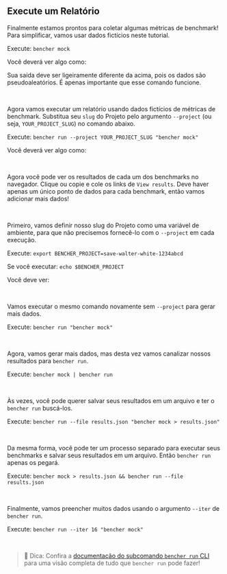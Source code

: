 
## Execute um Relatório

Finalmente estamos prontos para coletar algumas métricas de benchmark!
Para simplificar, vamos usar dados fictícios neste tutorial.

Execute: `bencher mock`

Você deverá ver algo como:

<QSMockOutput />

Sua saída deve ser ligeiramente diferente da acima, pois os dados são pseudoaleatórios.
É apenas importante que esse comando funcione.

<br />

Agora vamos executar um relatório usando dados fictícios de métricas de benchmark.
Substitua seu `slug` do Projeto pelo argumento `--project` (ou seja, `YOUR_PROJECT_SLUG`) no comando abaixo.

Execute: `bencher run --project YOUR_PROJECT_SLUG "bencher mock"`

Você deverá ver algo como:

<QSRunOutput />

<br />

Agora você pode ver os resultados de cada um dos benchmarks no navegador.
Clique ou copie e cole os links de `View results`.
Deve haver apenas um único ponto de dados para cada benchmark, então vamos adicionar mais dados!

<br />

Primeiro, vamos definir nosso slug do Projeto como uma variável de ambiente, para que não precisemos fornecê-lo com o `--project` em cada execução.

Execute: `export BENCHER_PROJECT=save-walter-white-1234abcd`

Se você executar: `echo $BENCHER_PROJECT`

Você deve ver:

<QSExportProjectOutput />

<br />

Vamos executar o mesmo comando novamente sem `--project` para gerar mais dados.

Execute: `bencher run "bencher mock"`

<br />

Agora, vamos gerar mais dados, mas desta vez vamos canalizar nossos resultados para `bencher run`.

Execute: `bencher mock | bencher run`

<br />

Às vezes, você pode querer salvar seus resultados em um arquivo e ter o `bencher run` buscá-los.

Execute: `bencher run --file results.json "bencher mock > results.json"`

<br />

Da mesma forma, você pode ter um processo separado para executar seus benchmarks e salvar seus resultados em um arquivo. Então `bencher run` apenas os pegará.

Execute: `bencher mock > results.json && bencher run --file results.json`

<br />

Finalmente, vamos preencher muitos dados usando o argumento `--iter` de `bencher run`.

Execute: `bencher run --iter 16 "bencher mock"`

<br />

> 🐰 Dica: Confira a [documentação do subcomando `bencher run` CLI](/pt/docs/explanation/bencher-run/) para uma visão completa de tudo que `bencher run` pode fazer!